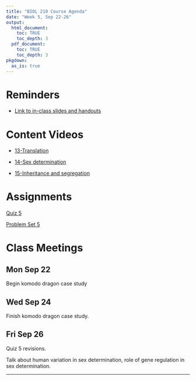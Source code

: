 ```yaml
---
title: "BIOL 210 Course Agenda"
date: "Week 5, Sep 22-26"
output: 
  html_document:
    toc: TRUE
    toc_depth: 3
  pdf_document:
    toc: TRUE
    toc_depth: 3
pkgdown:
  as_is: true
---
```

# Reminders

* [Link to in-class slides and handouts](https://drive.google.com/drive/folders/17Fm-yEXqtlvGJfFaw6WqywIScW_eZ8m_?usp=drive_link)


# Content Videos

* [13-Translation](https://drive.google.com/drive/folders/1hyYSfkHkknSoSUFWH4iqG9serdbD50Oa?usp=drive_link)

* [14-Sex determination](https://drive.google.com/drive/folders/1uVKTC91fryAIm7Ld6JkkZ1HPFjADLPUb?usp=drive_link)

* [15-Inheritance and segregation](https://drive.google.com/drive/folders/1xmfRRvcePwiF_VICihGg9sl-EO98Pp5c?usp=drive_link)

# Assignments

[Quiz 5](https://docs.google.com/forms/d/e/1FAIpQLSeDuXksXt8wSRQ0nKPyrW4tMbE9hry2FbhNveSg0Ik3Afh5UA/viewform?usp=sf_link)

[Problem Set 5](ps5.html)

# Class Meetings

## Mon Sep 22

Begin komodo dragon case study

## Wed Sep 24

Finish komodo dragon case study.

## Fri Sep 26

Quiz 5 revisions.

Talk about human variation in sex determination, role of gene regulation in sex determination.
<br>

------------------------------------------------------------------------
